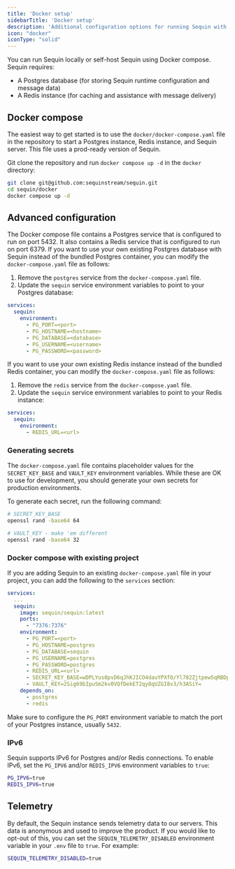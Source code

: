 ```yaml
---
title: 'Docker setup'
sidebarTitle: 'Docker setup'
description: 'Additional configuration options for running Sequin with Docker'
icon: "docker"
iconType: "solid"
---
```


You can run Sequin locally or self-host Sequin using Docker compose. Sequin requires:

- A Postgres database (for storing Sequin runtime configuration and message data)
- A Redis instance (for caching and assistance with message delivery)

## Docker compose

The easiest way to get started is to use the  `docker/docker-compose.yaml` file in the repository to start a Postgres instance, Redis instance, and Sequin server. This file uses a prod-ready version of Sequin.

Git clone the repository and run `docker compose up -d` in the `docker` directory:

```bash
git clone git@github.com:sequinstream/sequin.git
cd sequin/docker
docker compose up -d
```

## Advanced configuration

The Docker compose file contains a Postgres service that is configured to run on port 5432. It also contains a Redis service that is configured to run on port 6379. If you want to use your own existing Postgres database with Sequin instead of the bundled Postgres container, you can modify the `docker-compose.yaml` file as follows:

1. Remove the `postgres` service from the `docker-compose.yaml` file.
2. Update the `sequin` service environment variables to point to your Postgres database:

```yaml
services:
  sequin:
    environment:
      - PG_PORT=<port>
      - PG_HOSTNAME=<hostname>
      - PG_DATABASE=<database>
      - PG_USERNAME=<username>
      - PG_PASSWORD=<password>
```

If you want to use your own existing Redis instance instead of the bundled Redis container, you can modify the `docker-compose.yaml` file as follows:

1. Remove the `redis` service from the `docker-compose.yaml` file.
2. Update the `sequin` service environment variables to point to your Redis instance:

```yaml
services:
  sequin:
    environment:
      - REDIS_URL=<url>
```

### Generating secrets

The `docker-compose.yaml` file contains placeholder values for the `SECRET_KEY_BASE` and `VAULT_KEY` environment variables. While these are OK to use for development, you should generate your own secrets for production environments.

To generate each secret, run the following command:

```bash
# SECRET_KEY_BASE
openssl rand -base64 64

# VAULT_KEY - make 'em different
openssl rand -base64 32
```

### Docker compose with existing project

If you are adding Sequin to an existing `docker-compose.yaml` file in your project, you can add the following to the `services` section:

```yaml
services:
  ...
  sequin:
    image: sequin/sequin:latest
    ports:
      - "7376:7376"
    environment:
      - PG_PORT=<port>
      - PG_HOSTNAME=postgres
      - PG_DATABASE=sequin
      - PG_USERNAME=postgres
      - PG_PASSWORD=postgres
      - REDIS_URL=<url>
      - SECRET_KEY_BASE=wDPLYus0pvD6qJhKJICO4dauYPXfO/Yl782Zjtpew5qRBDp7CZvbWtQmY0eB13If
      - VAULT_KEY=2Sig69bIpuSm2kv0VQfDekET2qy8qUZGI8v3/h3ASiY=
    depends_on:
      - postgres
      - redis
```

Make sure to configure the `PG_PORT` environment variable to match the port of your Postgres instance, usually `5432`.

### IPv6

Sequin supports IPv6 for Postgres and/or Redis connections. To enable IPv6, set the `PG_IPV6` and/or `REDIS_IPV6` environment variables to `true`:

```bash
PG_IPV6=true
REDIS_IPV6=true
```

## Telemetry

By default, the Sequin instance sends telemetry data to our servers. This data is anonymous and used to improve the product. If you would like to opt-out of this, you can set the `SEQUIN_TELEMETRY_DISABLED` environment variable in your `.env` file to `true`. For example:

```bash
SEQUIN_TELEMETRY_DISABLED=true
```
